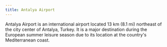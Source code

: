 ```yaml
---
title: Antalya Airport
---
```


Antalya Airport is an international airport located 13 km (8.1 mi) northeast of the city center of Antalya, Turkey. It is a major destination during the European summer leisure season due to its location at the country's Mediterranean coast.
